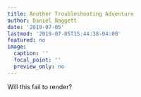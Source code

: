 ```yaml
---
title: Another Troubleshooting Adventure
author: Daniel Baggett
date: '2019-07-05'
lastmod: '2019-07-05T15:44:38-04:00'
featured: no
image:
  caption: ''
  focal_point: ''
  preview_only: no
---
```


Will this fail to render?